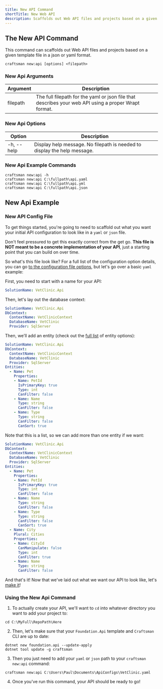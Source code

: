 ```yaml
---
title: New API Command
shortTitle: New Web API
description: Scaffolds out Web API files and projects based on a given template file in a json or yaml format.
---
```


## The New API Command
This command can scaffolds out Web API files and projects based on a given template file in a json or yaml format.

```shell
craftsman new:api [options] <filepath>
```

### New Api Arguments
| Argument        | Description                                                  |
| --------------- | ------------------------------------------------------------ |
| filepath        | The full filepath for the yaml or json file that describes your web API using a proper Wrapt format.

### New Api Options
| Option          | Description                                                  |
| --------------- | ------------------------------------------------------------ |
| -h, --help      | Display help message. No filepath is needed to display the help message.


### New Api Example Commands
```shell
craftsman new:api -h
craftsman new:api C:\fullpath\api.yaml
craftsman new:api C:\fullpath\api.yml
craftsman new:api C:\fullpath\api.json
```

## New Api Example

### New API Config File

To get things started, you're going to need to scaffold out what you want your initial API configuration to look like in a `yaml` or `json` file. 

Don't feel pressured to get this exactly correct from the get go. **This file is NOT meant to be a concrete implementation of your API**, just a starting point that you can build on over time. 

So what's this file look like? For a full list of the configuration option details, you can go [to the configuration file options](#api-configuration-file-options), but let's go over a basic `yaml` example:

First, you need to start with a name for your API:

```yaml
SolutionName: VetClinic.Api
```

Then, let's lay out the database context:

```yaml
SolutionName: VetClinic.Api
DbContext:
  ContextName: VetClinicContext
  DatabaseName: VetClinic
  Provider: SqlServer
```

Then, we'll add an entity (check out the [full list](/docs/entities) of entity options):

```yaml
SolutionName: VetClinic.Api
DbContext:
  ContextName: VetClinicContext
  DatabaseName: VetClinic
  Provider: SqlServer
Entities:
  - Name: Pet
    Properties:
    - Name: PetId
      IsPrimaryKey: true
      Type: int
      CanFilter: false
    - Name: Name
      Type: string
      CanFilter: false
    - Name: Type
      Type: string
      CanFilter: false
      CanSort: true
```

Note that this is a list, so we can add more than one entity if we want:

```yaml
SolutionName: VetClinic.Api
DbContext:
  ContextName: VetClinicContext
  DatabaseName: VetClinic
  Provider: SqlServer
Entities:
  - Name: Pet
    Properties:
    - Name: PetId
      IsPrimaryKey: true
      Type: int
      CanFilter: false
    - Name: Name
      Type: string
      CanFilter: false
    - Name: Type
      Type: string
      CanFilter: false
      CanSort: true
  - Name: City
    Plural: Cities
    Properties:
    - Name: CityId
      CanManipulate: false
      Type: int
      CanFilter: true
    - Name: Name
      Type: string
      CanFilter: false  
```

And that's it! Now that we've laid out what we want our API to look like, let's [make it](#using-the-command)!

### Using the New Api Command

1. To actually create your API, we'll want to `cd` into whatever directory you want to add your project to:

  ```shell
  cd C:\MyFull\RepoPath\Here
  ```

2. Then, let's make sure that your `Foundation.Api` template and `Craftsman` CLI are up to date:

  ```shell
  dotnet new foundation.api --update-apply
  dotnet tool update -g craftsman
  ```

3. Then you just need to add your `yaml` or `json` path to your `craftsman new:api` command:

  ```shell
  craftsman new:api C:\Users\Paul\Documents\ApiConfigs\VetClinic.yaml
  ```

4. Once you've run this command, your API should be ready to go!